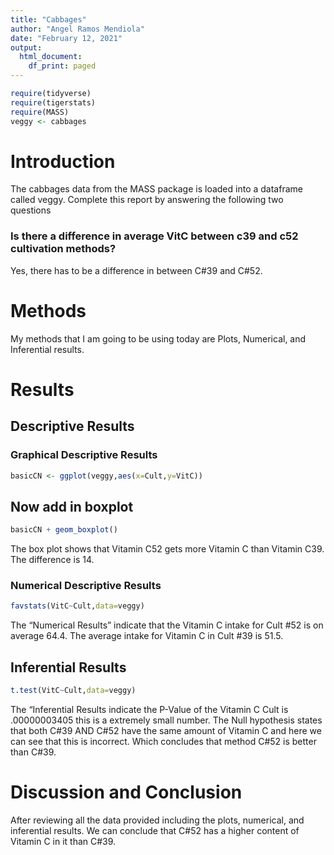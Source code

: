 ```yaml
---
title: "Cabbages"
author: "Angel Ramos Mendiola"
date: "February 12, 2021"
output:
  html_document:
    df_print: paged
---
```


```r
require(tidyverse)
require(tigerstats)
require(MASS)
veggy <- cabbages
```

# Introduction

<!--In this section you explain what you are trying to show.  Where did the data come from?  What is the research or other question you are trying to answer?!-->
 The cabbages data from the MASS package is loaded into a dataframe called veggy. Complete this report by answering the following two questions  
 
### Is there a difference in average VitC between c39 and c52 cultivation methods?  

Yes, there has to be a difference in between C#39 and C#52.

# Methods

<!--Decide on your methods:  use "variable analysis" or other appropriate descriptors.  Make sure to choose at least one graphical method and at least one numerical method.!-->
My methods that I am going to be using today are Plots, Numerical, and Inferential results.

# Results

<!--Divide this section into two sub-sections:  One for your descriptive  results and one for your inferential results.!-->

## Descriptive Results

### Graphical Descriptive Results

<!--Graphical results here.  Make sure to show your code.  Provide appropriate labels for axes, giving units if possible, and provide a good title for the graph, too.  Use the graphical results to describe the patterns if any that exist in the data as focused toward the research question!-->
```r
basicCN <- ggplot(veggy,aes(x=Cult,y=VitC))
```
## Now add in boxplot

```r
basicCN + geom_boxplot()
```

The box plot shows that Vitamin C52 gets more Vitamin C than Vitamin C39. The difference is 14.

### Numerical Descriptive Results
<!--Numerical results go here. Use the numerical results to describe the patterns if any that exist in the data as focused toward the research question!-->
```r
favstats(VitC~Cult,data=veggy)
```

The "Numerical Results" indicate that the Vitamin C intake for Cult #52 is on average 64.4. The average intake for Vitamin C in Cult #39 is 51.5.

## Inferential Results

<!--State hypothesis clearly.  Make sure your discussion of the inferential test covers all the aspects that the test output produces, such as test statistic, p-value etc.  Make a decision about the null hypothesis, explain the assumptions on which the selected test/procedure was based, and why the chosen procedure satisfys the assumptions and is appropriate to answer the research question!-->
```r
t.test(VitC~Cult,data=veggy)
```

The "Inferential Results indicate the P-Value of the Vitamin C Cult is .00000003405 this is a extremely small number. The Null hypothesis states that both C#39 AND C#52 have the same amount of Vitamin C and here we can see that this is incorrect. Which concludes that method C#52 is better than C#39. 

# Discussion and Conclusion

<!--Discussion and conclusion here.  If you found a relationship be sure to consider whether the relationship occurs because one of the variavbles causes the other, or whether they perhasps are related for some other reason.  Watch the chapter 6 videos from the GeorgeTown videos collection.!-->

After reviewing all the data provided including the plots, numerical, and inferential results. We can conclude that C#52 has a higher content of Vitamin C in it than C#39.
